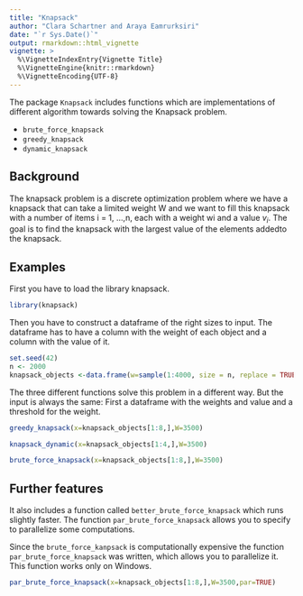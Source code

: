 ```yaml
---
title: "Knapsack"
author: "Clara Schartner and Araya Eamrurksiri"
date: "`r Sys.Date()`"
output: rmarkdown::html_vignette
vignette: >
  %\VignetteIndexEntry{Vignette Title}
  %\VignetteEngine{knitr::rmarkdown}
  %\VignetteEncoding{UTF-8}
---
```


The package  `Knapsack` includes functions which are implementations of different algorithm towards solving the Knapsack problem.

- `brute_force_knapsack` 
- `greedy_knapsack`
- `dynamic_knapsack`



## Background

The knapsack problem is a discrete optimization problem where we have a knapsack that can take a
limited weight W and we want to fill this knapsack with a number of items i = 1, ...,n, each with a weight wi and a value $v_{i}$. The goal is to find the knapsack with the largest value of the elements addedto the knapsack.


## Examples

First you have to load the library knapsack.

```r
library(knapsack)
```
Then you have to construct a dataframe of the right sizes to input.
The dataframe has to have a column with the weight of each object and a column with the value of it.
```r
set.seed(42)
n <- 2000
knapsack_objects <-data.frame(w=sample(1:4000, size = n, replace = TRUE),v=runif(n = n, 0, 10000))
```
The three different functions solve this problem in a different way.
But the input is always the same: First a dataframe with the weights and value and a threshold for the weight.
```r
greedy_knapsack(x=knapsack_objects[1:8,],W=3500)
```


```r
knapsack_dynamic(x=knapsack_objects[1:4,],W=3500)
```


```r
brute_force_knapsack(x=knapsack_objects[1:8,],W=3500)
```
## Further features

It also includes a function called `better_brute_force_knapsack` which runs slightly faster.
The function `par_brute_force_knapsack` allows you to specify to parallelize some computations.

Since the `brute_force_kanpsack` is computationally expensive the function `par_brute_force_knapsack` was written, which allows you to parallelize it.
This function works only on Windows.
```r
par_brute_force_knapsack(x=knapsack_objects[1:8,],W=3500,par=TRUE)
```
